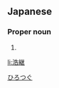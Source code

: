 ==Japanese==
{{ja-kanjitab|浩|継}}

===Proper noun===
{{ja-pos|proper|ひろつぐ}}

# {{given name|male|lang=ja}}

[[Category:Japanese male given names|ひろつぐ]]

[[li:浩継]]
